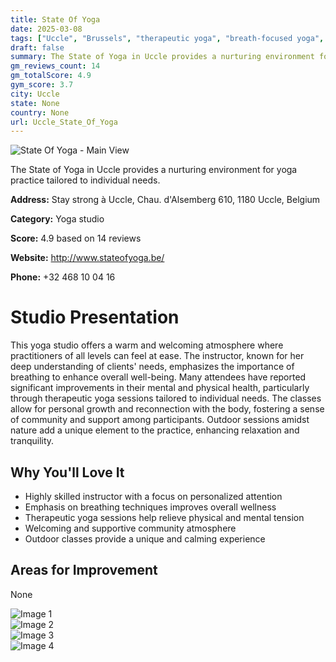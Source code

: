 ```yaml
---
title: State Of Yoga
date: 2025-03-08
tags: ["Uccle", "Brussels", "therapeutic yoga", "breath-focused yoga", "outdoor yoga", "welcoming atmosphere", "personalized instruction", "Uccle"]  
draft: false
summary: The State of Yoga in Uccle provides a nurturing environment for yoga practice tailored to individual needs.
gm_reviews_count: 14
gm_totalScore: 4.9
gym_score: 3.7
city: Uccle
state: None
country: None
url: Uccle_State_Of_Yoga
---
```


<div className="aspect-[16/9] relative my-8">
  <img 
    src="https://lh5.googleusercontent.com/p/AF1QipMci-ppasJn0LC6lLma_Brlv0gDG81sou3ToYlj=w1920-h1080-k-no"
    alt="State Of Yoga - Main View"
    className="object-cover absolute inset-0 w-full h-full rounded-lg"
  />
</div>

The State of Yoga in Uccle provides a nurturing environment for yoga practice tailored to individual needs.

**Address:** Stay strong à Uccle, Chau. d'Alsemberg 610, 1180 Uccle, Belgium

**Category:** Yoga studio

**Score:** 4.9 based on 14 reviews

**Website:** http://www.stateofyoga.be/

**Phone:** +32 468 10 04 16

# Studio Presentation

This yoga studio offers a warm and welcoming atmosphere where practitioners of all levels can feel at ease. The instructor, known for her deep understanding of clients' needs, emphasizes the importance of breathing to enhance overall well-being. Many attendees have reported significant improvements in their mental and physical health, particularly through therapeutic yoga sessions tailored to individual needs. The classes allow for personal growth and reconnection with the body, fostering a sense of community and support among participants. Outdoor sessions amidst nature add a unique element to the practice, enhancing relaxation and tranquility.

## Why You'll Love It

- Highly skilled instructor with a focus on personalized attention
- Emphasis on breathing techniques improves overall wellness
- Therapeutic yoga sessions help relieve physical and mental tension
- Welcoming and supportive community atmosphere
- Outdoor classes provide a unique and calming experience

## Areas for Improvement

None

<div className="grid grid-cols-1 xl:grid-cols-2 gap-4 my-8">
<div className="aspect-[4/3] relative"><img src="https://lh5.googleusercontent.com/p/AF1QipOPa1dsxL04sRDzRyx1DMRW5BeW5pdZOJPlAsil=w1920-h1080-k-no" alt="Image 1" className="object-cover absolute inset-0 w-full h-full rounded-lg" /></div>
<div className="aspect-[4/3] relative"><img src="https://lh5.googleusercontent.com/p/AF1QipN1SX16u1JPjg6AhhlXIiYpi_y0dC0f0rqVQ7va=w1920-h1080-k-no" alt="Image 2" className="object-cover absolute inset-0 w-full h-full rounded-lg" /></div>
<div className="aspect-[4/3] relative"><img src="https://lh5.googleusercontent.com/p/AF1QipMWCkj0Z00eTupTyZ6zWytW8T3WfQJzCCzDKikK=w1920-h1080-k-no" alt="Image 3" className="object-cover absolute inset-0 w-full h-full rounded-lg" /></div>
<div className="aspect-[4/3] relative"><img src="https://lh5.googleusercontent.com/p/AF1QipPTqfKQROHn3MpkA6luQNVPnaa-xdgnDuqB8xZ-=w1920-h1080-k-no" alt="Image 4" className="object-cover absolute inset-0 w-full h-full rounded-lg" /></div>
</div>